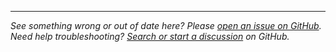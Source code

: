 <hr class="my-5" />

_See something wrong or out of date here? Please [open an issue on GitHub]([[param:repo]]/issues/new/choose). Need help troubleshooting? [Search or start a discussion]([[param:repo]]/discussions) on GitHub._
